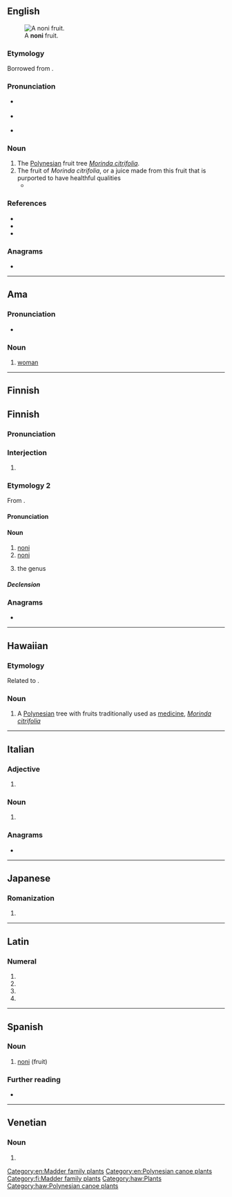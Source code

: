 {{also|Nóni|nőni}}
==English==
[[File:Morinda citrifolia Fruit.jpg|thumb|A '''noni''' fruit.]]

===Etymology===
Borrowed from {{bor|en|haw|noni}}.

===Pronunciation===
* {{a|GA}} {{IPA|en|/ˈnoʊni/}}
* {{a|RP}} {{IPA|en|/ˈnəʊni/}}
* {{rhymes|en|əʊni|s=2}}

===Noun===
{{en-noun|~}}

# The [[Polynesia]]n fruit tree ''[[Morinda citrifolia]]''.
# The fruit of ''Morinda citrifolia'', or a juice made from this fruit that is purported to have healthful qualities
#* {{quote-journal|en|date=August 20, 2009|author=The You Docs|title=Are antioxidants worth the cash?|work=Toronto Star|url=http://www.thestar.com/living/article/682895
|passage=I'm wondering if the claims you hear about the so-called miracle antioxidants – including goji, açai and '''noni''' – are true.}}

===References===
* {{pedia|Morinda citrifolia|i=1}}
* {{specieslite|Morinda citrifolia|i=1}}
* {{comcatlite|Morinda citrifolia|i=1}}

===Anagrams===
* {{anagrams|en|a=inno|in on}}

[[Category:en:Madder family plants]]
[[Category:en:Polynesian canoe plants]]

----

==Ama==

===Pronunciation===
* {{IPA|amm|/nɒni/}}

===Noun===
{{head|amm|noun}}

# [[woman]]

----

==Finnish==

==Finnish==

===Pronunciation===
{{fi-p||*}}

===Interjection===
{{fi-int}}

# {{lb|fi|colloquial}} {{pronunciation spelling of|fi|one common realisation of [[no niin]]}}

===Etymology 2===
From {{der|fi|haw|noni}}.

====Pronunciation====
{{fi-p}}

====Noun====
{{fi-noun}}

# [[#English|noni]] {{gloss|''{{l|mul|Morinda citrifolia}}''}}
# [[#English|noni]] {{gloss|plant of the genus ''{{l|mul|Morinda}}''}}
# {{lb|fi|in plural}} the genus ''{{l|mul|Morinda}}''

=====Declension=====
{{fi-decl-paperi|non|a}}

===Anagrams===
* {{anagrams|fi|a=inno|Onni|noin|onni}}

[[Category:fi:Madder family plants]]

----

==Hawaiian==

===Etymology===
Related to {{cog|sm|nonu}}.

===Noun===
{{head|haw|noun}}

# A [[Polynesian]] tree with fruits traditionally used as [[medicine]], ''[[Morinda citrifolia]]''

[[Category:haw:Plants]]
[[Category:haw:Polynesian canoe plants]]

----

==Italian==

===Adjective===
{{head|it|adjective form}}

# {{adj form of|it|nono||m|p}}

===Noun===
{{head|it|noun form|g=m}}

# {{plural of|it|nono}}

===Anagrams===
* {{anagrams|it|a=inno|inno|nino|onni|onni-}}

----

==Japanese==

===Romanization===
{{ja-romaji}}

# {{ja-romanization of|のに}}

----

==Latin==

===Numeral===
{{la-num-form|nōnī}}

# {{inflection of|la|nōnus||nom|m|p}}
# {{inflection of|la|nōnus||gen|m|s}}
# {{inflection of|la|nōnus||gen|n|s}}
# {{inflection of|la|nōnus||voc|m|p}}

----

==Spanish==

===Noun===
{{es-noun|f}}

# [[#English|noni]] (fruit)

===Further reading===
* {{R:DRAE}}

----

==Venetian==

===Noun===
{{head|vec|noun form}}

# {{plural of|vec|nono}}